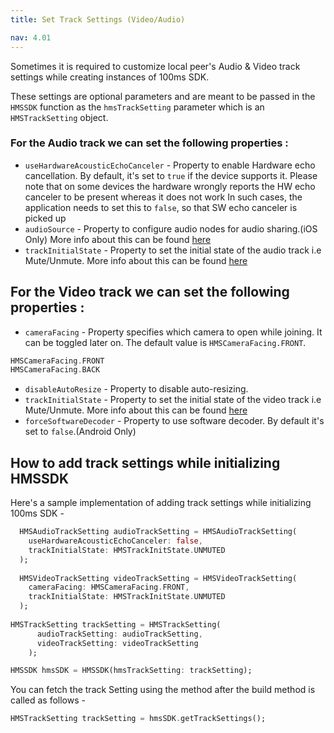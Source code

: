```yaml
---
title: Set Track Settings (Video/Audio)

nav: 4.01
---
```


Sometimes it is required to customize local peer's Audio & Video track settings while creating instances of 100ms SDK.

These settings are optional parameters and are meant to be passed in the `HMSSDK` function as the `hmsTrackSetting` parameter which is an `HMSTrackSetting` object.

### For the Audio track we can set the following properties :

- `useHardwareAcousticEchoCanceler` - Property to enable Hardware echo cancellation. By default, it's set to `true` if the device supports it.
  Please note that on some devices the hardware wrongly reports the HW echo canceler to be present whereas it does not work
  In such cases, the application needs to set this to `false`, so that SW echo canceler is picked up
- `audioSource` - Property to configure audio nodes for audio sharing.(iOS Only) More info about this can be found [here](../features/audio_sharing#i-os-setup)
- `trackInitialState` - Property to set the initial state of the audio track i.e Mute/Unmute. More info about this can be found [here](../features/mute#setting-video-and-mic-off-while-joining)

## For the Video track we can set the following properties : 

- `cameraFacing` - Property specifies which camera to open while joining. It can be toggled later on. The default value is `HMSCameraFacing.FRONT`.

```dart
HMSCameraFacing.FRONT
HMSCameraFacing.BACK
```

- `disableAutoResize` - Property to disable auto-resizing.
- `trackInitialState` - Property to set the initial state of the video track i.e Mute/Unmute. More info about this can be found [here](../features/mute#setting-video-and-mic-off-while-joining)
- `forceSoftwareDecoder` - Property to use software decoder. By default it's set to `false`.(Android Only)

## How to add track settings while initializing HMSSDK 

Here's a sample implementation of adding track settings while initializing 100ms SDK -

```dart
  HMSAudioTrackSetting audioTrackSetting = HMSAudioTrackSetting(
    useHardwareAcousticEchoCanceler: false,
    trackInitialState: HMSTrackInitState.UNMUTED
  );
  
  HMSVideoTrackSetting videoTrackSetting = HMSVideoTrackSetting(                                
    cameraFacing: HMSCameraFacing.FRONT,
    trackInitialState: HMSTrackInitState.UNMUTED
  );
  
HMSTrackSetting trackSetting = HMSTrackSetting(
      audioTrackSetting: audioTrackSetting,
      videoTrackSetting: videoTrackSetting
    );

HMSSDK hmsSDK = HMSSDK(hmsTrackSetting: trackSetting);
```

You can fetch the track Setting using the method after the build method is called as follows - 
```dart
HMSTrackSetting trackSetting = hmsSDK.getTrackSettings();
```

